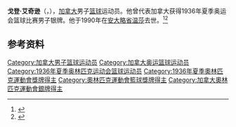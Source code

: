 {{NoteTA|G1=Sports}}
'''戈登·艾奇逊'''（{{lang-en|Gordon Aitchison}}，{{bd|1909年|6月14日|1990年|1月6日}}），[[加拿大|加拿大]]男子[[篮球|篮球]]运动员。他曾代表加拿大获得1936年夏季奥运会篮球比赛男子银牌。他于1990年在[[安大略省|安大略省]][[温莎_(安大略省)|温莎]]去世。<ref>{{Cite web|title=Gordon AITCHISON|url=https://www.olympic.org/gordon-aitchison|accessdate=2021-04-14|work=International Olympic Committee|archive-date=2021-04-17|archive-url=https://web.archive.org/web/20210417033732/https://www.olympic.org/gordon-aitchison|dead-url=no}}</ref><ref>{{cite web|url=https://www.olympedia.org/athletes/5587|title=Gordon Aitchison|work=Olympedia|accessdate=2021-04-15|archive-date=2021-09-16|archive-url=https://web.archive.org/web/20210916015107/https://www.olympedia.org/athletes/5587|dead-url=no}}</ref>

== 参考资料 ==
{{reflist}}

{{1936年夏季奥运会加拿大男子篮球阵容}}

{{Authority control}}
{{DEFAULTSORT:Aitchison, Gordon}}
[[Category:加拿大男子篮球运动员|Category:加拿大男子篮球运动员]]
[[Category:加拿大奥运篮球运动员|Category:加拿大奥运篮球运动员]]
[[Category:1936年夏季奥林匹克运动会篮球运动员|Category:1936年夏季奥林匹克运动会篮球运动员]]
[[Category:1936年夏季奧林匹克運動會獎牌得主|Category:1936年夏季奧林匹克運動會獎牌得主]]
[[Category:奧林匹克運動會籃球獎牌得主|Category:奧林匹克運動會籃球獎牌得主]]
[[Category:加拿大奧林匹克運動會銀牌得主|Category:加拿大奧林匹克運動會銀牌得主]]